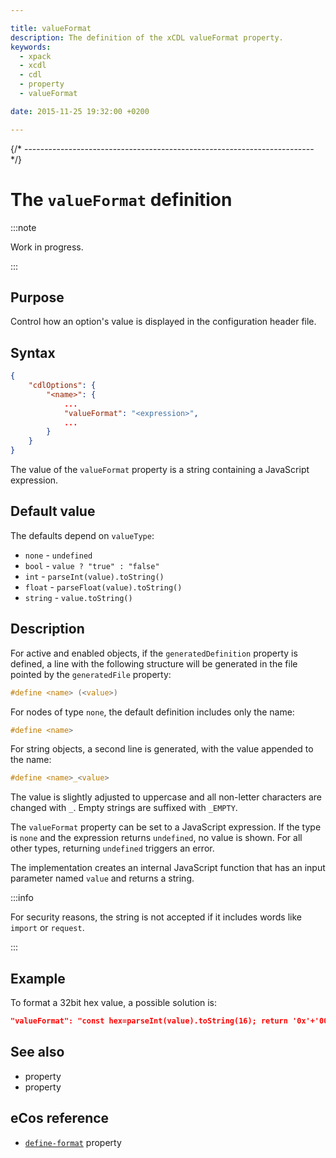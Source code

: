 ```yaml
---

title: valueFormat
description: The definition of the xCDL valueFormat property.
keywords:
  - xpack
  - xcdl
  - cdl
  - property
  - valueFormat

date: 2015-11-25 19:32:00 +0200

---
```



{/* ------------------------------------------------------------------------ */}

# The `valueFormat` definition

:::note

Work in progress.

:::

## Purpose

Control how an option's value is displayed in the configuration header file.

## Syntax

```json {5}
{
    "cdlOptions": {
        "<name>": {
            ...
            "valueFormat": "<expression>",
            ...
        }
    }
}
```

The value of the `valueFormat` property is a string containing a JavaScript expression.

## Default value

The defaults depend on `valueType`:

- `none` - `undefined`
- `bool` - `value ? "true" : "false"`
- `int` - `parseInt(value).toString()`
- `float` - `parseFloat(value).toString()`
- `string` - `value.toString()`

## Description

For active and enabled objects, if the `generatedDefinition` property is defined, a line with the following structure will be generated in the file pointed by the `generatedFile` property:

```c
#define <name> (<value>)
```

For nodes of type `none`, the default definition includes only the name:

```c
#define <name>
```

For string objects, a second line is generated, with the value appended to the name:

```c
#define <name>_<value>
```

The value is slightly adjusted to uppercase and all non-letter characters are changed with `_`. Empty strings are suffixed with `_EMPTY`.

The `valueFormat` property can be set to a JavaScript expression. If the type is `none` and the expression returns `undefined`, no value is shown. For all other types, returning `undefined` triggers an error.

The implementation creates an internal JavaScript function that has an input parameter named `value` and returns a string.

:::info

For security reasons, the string is not accepted if it includes words like `import` or `request`.

:::

## Example

To format a 32bit hex value, a possible solution is:

```json
"valueFormat": "const hex=parseInt(value).toString(16); return '0x'+'00000000'.substr(0, 8 - hex.length) + hex.toUpperCase()"
```

## See also

- <MetadataObjectPropertyLink name="generatedDefinition" /> property
- <MetadataObjectPropertyLink name="valueType" /> property

## eCos reference

- [`define-format`](https://ecos.sourceware.org/docs-latest/cdl-guide/ref.define-format.html) property
